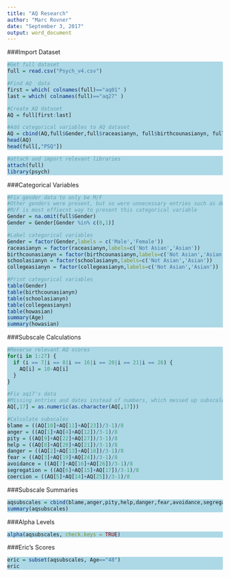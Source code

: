 ---
title: "AQ Research"
author: "Marc Rovner"
date: "September 3, 2017"
output: word_document
---
<style>
div.blue pre.r {background-color:lightblue;}
</style>
<div class = "blue">

###Import Dataset
```{r, eval = TRUE}

#Get full dataset
full = read.csv("Psych_v4.csv")

#Find AQ  data
first = which( colnames(full)=="aq01" )
last = which( colnames(full)=="aq27" )

#Create AQ dataset
AQ = full[first:last]

#Add categorical variables to AQ dataset
AQ = cbind(AQ,full$Gender,full$raceasianyn, full$birthcounasianyn, full$schoolasianyn,full$collegeasianyn,full$Age,full$howasian)
head(AQ)
head(full[,"PSQ"])
```

```{r,warning = FALSE, message = FALSE}

#attach and import relevant libraries
attach(full)
library(psych)

```


###Categorical Variables
```{r, eval = TRUE}

#Fix gender data to only be M/F
#Other genders were present, but so were unnecessary entries such as decimals
#M/F is most effiecnt way to present this categorical variable
Gender = na.omit(full$Gender)
Gender = Gender[Gender %in% c(0,1)]

#Label categorical variables
Gender = factor(Gender,labels = c('Male','Female'))
raceasianyn = factor(raceasianyn,labels=c('Not Asian','Asian'))
birthcounasianyn = factor(birthcounasianyn,labels=c('Not Asian','Asian'))
schoolasianyn = factor(schoolasianyn,labels=c('Not Asian','Asian'))
collegeasianyn = factor(collegeasianyn,labels=c('Not Asian','Asian'))

#Print categorical variables
table(Gender)
table(birthcounasianyn)
table(schoolasianyn)
table(collegeasianyn)
table(howasian)
summary(Age)
summary(howasian)

```


###Subscale Calculations
```{r, eval = TRUE}

#Reverse relevant AQ scores
for(i in 1:27) {
  if (i == 7|i == 8|i == 16|i == 20|i == 21|i == 26) {
    AQ[i] = 10-AQ[i]
  }
}

#Fix aq17's data
#Missing entries and dates instead of numbers, which messed up subscale calculations
AQ[,17] = as.numeric(as.character(AQ[,17]))

#Calculate subscales
blame = ((AQ[10]+AQ[11]+AQ[23])/3-1)/8
anger = ((AQ[1]+AQ[4]+AQ[12])/3-1)/8
pity = ((AQ[9]+AQ[22]+AQ[27])/3-1)/8
help = ((AQ[8]+AQ[20]+AQ[21])/3-1)/8
danger = ((AQ[2]+AQ[13]+AQ[18])/3-1)/8
fear = ((AQ[3]+AQ[19]+AQ[24])/3-1)/8
avoidance = ((AQ[7]+AQ[16]+AQ[26])/3-1)/8
segregation = ((AQ[6]+AQ[15]+AQ[17])/3-1)/8
coercion = ((AQ[5]+AQ[14]+AQ[25])/3-1)/8

```


###Subscale Summaries
```{r, eval = TRUE}
aqsubscales = cbind(blame,anger,pity,help,danger,fear,avoidance,segregation,coercion)
summary(aqsubscales)
```


###Alpha Levels
```{r,eval = TRUE}
alpha(aqsubscales, check.keys = TRUE)
```


###Eric's Scores
```{r,eval = TRUE}
eric = subset(aqsubscales, Age=="48")
eric
```
</div>
